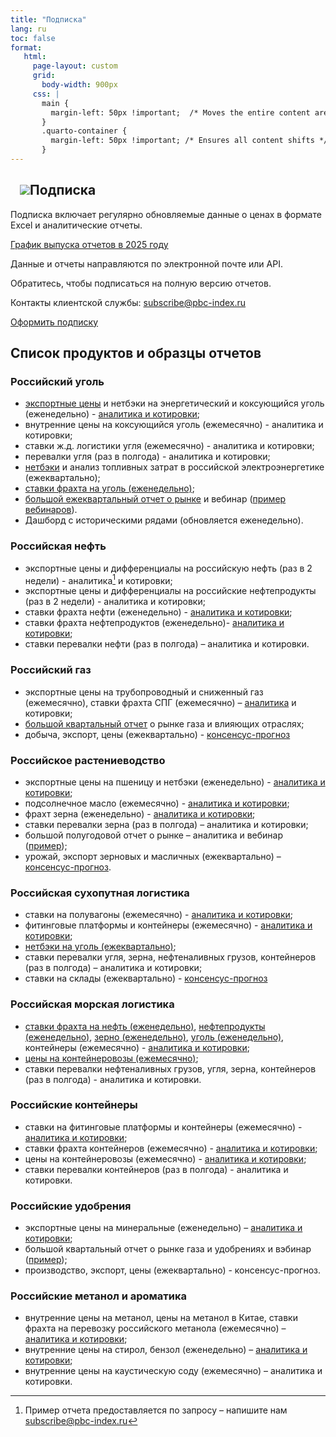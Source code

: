```yaml
---
title: "Подписка"
lang: ru
toc: false
format:
   html: 
     page-layout: custom
     grid:
       body-width: 900px
     css: |
       main {
         margin-left: 50px !important;  /* Moves the entire content area */
       }
       .quarto-container {
         margin-left: 50px !important; /* Ensures all content shifts */
       }
---
```


## ![](../images/icon-subscription.svg)Подписка {.my-custom-class style="margin-left:3%;"}

Подписка включает регулярно обновляемые данные о ценах в формате Excel и аналитические отчеты.

[График выпуска отчетов в 2025 году](pdf/ЦЦИ_график_отчетов_2025.pdf)

Данные и отчеты направляются по электронной почте или API.

Обратитесь, чтобы подписаться на полную версию отчетов.

Контакты клиентской службы: [subscribe\@pbc-index.ru](mailto:subscribe@pbc-index.ru)

[Оформить подписку](subscribe.qmd)

## Список продуктов и образцы отчетов

### Российский уголь

-   [экспортные цены](reports/2024-09-09%20PBC%20Weekly%20Coal.pdf) и нетбэки на энергетический и коксующийся уголь (еженедельно) - [аналитика и котировки](reports/2024-09%20PBC%20Quarterly%20Coal%20NB.pdf);
-   внутренние цены на коксующийся уголь (ежемесячно) - аналитика и котировки;
-   ставки ж.д. логистики угля (ежемесячно) - аналитика и котировки;
-   перевалки угля (раз в полгода) - аналитика и котировки;
-   [нетбэки](reports/2024-09%20PBC%20Quarterly%20Coal%20NB.pdf) и анализ топливных затрат в российской электроэнергетике (ежеквартально);
-   [ставки фрахта на уголь (еженедельно)](reports/2024-09-17%20ЦЦИ%20Фрахт%20угля.pdf);
-   [большой ежеквартальный отчет о рынке](reports/2024-05%20ЦЦИ_Квартальный_уголь_№2_rus.pdf) и вебинар ([пример вебинаров](https://www.youtube.com/@CCI.Friday)).
-   Дашборд с историческими рядами (обновляется еженедельно).

### Российская нефть

-   экспортные цены и дифференциалы на российскую нефть (раз в 2 недели) - аналитика[^1] и котировки;
-   экспортные цены и дифференциалы на российские нефтепродукты (раз в 2 недели) - аналитика и котировки;
-   ставки фрахта нефти (еженедельно) - [аналитика и котировки](reports/2024-07-17_PBC_Weekly_Crude_Freight.pdf);
-   ставки фрахта нефтепродуктов (еженедельно)- [аналитика и котировки](reports/2024-07-17%20PBC%20Weekly%20OilProduct%20Freight.pdf);
-   ставки перевалки нефти (раз в полгода) – аналитика и котировки.

[^1]: Пример отчета предоставляется по запросу – напишите нам [subscribe\@pbc-index.ru](mailto:subscribe@pbc-index.ru)

### Российский газ

-   экспортные цены на трубопроводный и сниженный газ (ежемесячно), ставки фрахта СПГ (ежемесячно) – [аналитика](reports/2024-10%20ЦЦИ%20Газ.pdf) и котировки;
-   [большой квартальный отчет](reports/2024-02%20PBC%20Quarterly%20Gas.pdf) о рынке газа и влияющих отраслях;
-   добыча, экспорт, цены (ежеквартально) - [консенсус-прогноз](reports/2024-02%20PBC%20Quarterly%20Gas%20Consensus.pdf)

### Российское растениеводство

-   экспортные цены на пшеницу и нетбэки (еженедельно) - [аналитика и котировки](reports/2024-07-12%20ЦЦИ%20Пшеница.pdf);
-   подсолнечное масло (ежемесячно) - [аналитика и котировки](reports/2024-07%20ЦЦИ%20Подсолнечное%20масло.pdf);
-   фрахт зерна (еженедельно) - [аналитика и котировки](reports/2024-07-15%20ЦЦИ%20Фрахт%20зерновых.pdf);
-   ставки перевалки зерна (раз в полгода) – аналитика и котировки;
-   большой полугодовой отчет о рынке – аналитика и вебинар ([пример](https://pbc-index.ru/events/2024-09-13-wheat.html));
-   урожай, экспорт зерновых и масличных (ежеквартально) – [консенсус-прогноз](reports/2024-02%20GPB%20Quarterly%20Agro%20Consensus.pdf).

### Российская сухопутная логистика

-   ставки на полувагоны (ежемесячно) - [аналитика и котировки](reports/2024-06%20ЦЦИ%20Полувагоны.pdf);
-   фитинговые платформы и контейнеры (ежемесячно) - [аналитика и котировки](reports/2024-07%20ЦЦИ%20ЖД%20контейнеры.pdf);
-   [нетбэки на уголь (ежеквартально)](reports/2024-09%20PBC%20Quarterly%20Coal%20NB.pdf);
-   ставки перевалки угля, зерна, нефтеналивных грузов, контейнеров (раз в полгода) – аналитика и котировки;
-   ставки на склады (ежеквартально) - [консенсус-прогноз](reports/2024-02%20PBC%20Office%20and%20Warehouse%20Quarterly%20Consensus.pdf)

### Российская морская логистика

-   [ставки фрахта на нефть (еженедельно)](reports/2024-07-17_PBC_Weekly_Crude_Freight.pdf), [нефтепродукты (еженедельно)](reports/2024-07-17%20PBC%20Weekly%20OilProduct%20Freight.pdf), [зерно (еженедельно)](reports/2024-07-15%20PBC%20Weekly%20Wheat%20Freight.pdf), [уголь (еженедельно)](reports/2024-09-17%20ЦЦИ%20Фрахт%20угля.pdf), контейнеры (ежемесячно) - [аналитика и котировки](reports/2024-07%20PBC%20Montly%20Container%20Freight.pdf);
-   [цены на контейнеровозы (ежемесячно)](/reports/2024-07%20PBC%20Montly%20Container%20Fleet.pdf);
-   ставки перевалки нефтеналивных грузов, угля, зерна, контейнеров (раз в полгода) - аналитика и котировки.

### Российские контейнеры

-   ставки на фитинговые платформы и контейнеры (ежемесячно) - [аналитика и котировки](reports/2024-07%20ЦЦИ%20ЖД%20контейнеры.pdf);
-   ставки фрахта контейнеров (ежемесячно) - [аналитика и котировки](reports/2024-07%20PBC%20Montly%20Container%20Freight.pdf);
-   цены на контейнеровозы (ежемесячно) - [аналитика и котировки](/reports/2024-07%20PBC%20Montly%20Container%20Fleet.pdf);
-   ставки перевалки контейнеров (раз в полгода) - аналитика и котировки.

### Российские удобрения

-   экспортные цены на минеральные (еженедельно) – [аналитика и котировки](reports/2025-01-20%20ЦЦИ%20Минеральные%20удобрения.pdf);
-   большой квартальный отчет о рынке газа и удобрениях и вэбинар ([пример](https://www.youtube.com/@CCI.Friday));
-   производство, экспорт, цены (ежеквартально) - консенсус-прогноз.

### Российские метанол и ароматика

-   внутренние цены на метанол, цены на метанол в Китае, ставки фрахта на перевозку российского метанола (ежемесячно) – [аналитика и котировки](reports/2024-11%20PBC%20Monthly%20Methanol.pdf);
-   внутренние цены на стирол, бензол (еженедельно) – [аналитика и котировки](reports/2024-07-18%20PBC%20Weekly%20Aromatics.pdf);
-   внутренние цены на каустическую соду (ежемесячно) – аналитика и котировки.
